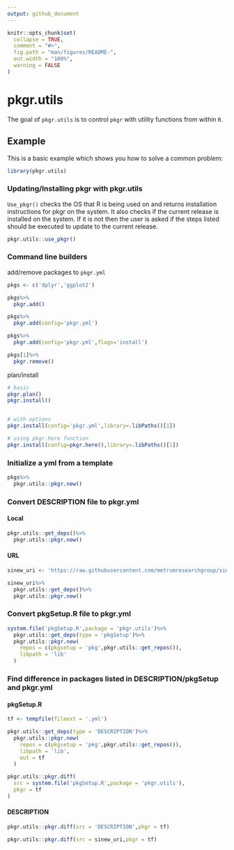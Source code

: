 ```yaml
---
output: github_document
---
```


<!-- README.md is generated from README.Rmd. Please edit that file -->

```r
knitr::opts_chunk$set(
  collapse = TRUE,
  comment = "#>",
  fig.path = "man/figures/README-",
  out.width = "100%",
  warning = FALSE
)
```
# pkgr.utils

<!-- badges: start -->
<!-- badges: end -->

The goal of `pkgr.utils` is to control `pkgr` with utility functions from within `R`.

## Example

This is a basic example which shows you how to solve a common problem:

```r
library(pkgr.utils)
```

### Updating/Installing pkgr with pkgr.utils

`Use_pkgr()` checks the OS that R is being used on and returns installation instructions for pkgr on the system. It also checks if the current release is installed on the system. If it is not then the user is asked if the steps listed should be executed to update to the current release.

```r
pkgr.utils::use_pkgr()
```


### Command line builders

add/remove packages to `pkgr.yml`

```r
pkgs <- c('dplyr','ggplot2')

pkgs%>%
  pkgr.add()

pkgs%>%
  pkgr.add(config='pkgr.yml')

pkgs%>%
  pkgr.add(config='pkgr.yml',flags='install')

pkgs[1]%>%
  pkgr.remove()
```

plan/install

```r
# basic
pkgr.plan()
pkgr.install()


# with options
pkgr.install(config='pkgr.yml',library=.libPaths()[1])

# using pkgr.here function
pkgr.install(config=pkgr.here(),library=.libPaths()[1])

```

### Initialize a yml from a template

```r
pkgs%>%
  pkgr.utils::pkgr.new()
```

### Convert DESCRIPTION file to pkgr.yml

#### Local

```r

pkgr.utils::get_deps()%>%
  pkgr.utils::pkgr.new()

```

#### URL

```r
sinew_uri <- 'https://raw.githubusercontent.com/metrumresearchgroup/sinew/master/DESCRIPTION'

sinew_uri%>%
  pkgr.utils::get_deps()%>%
  pkgr.utils::pkgr.new()
```

### Convert pkgSetup.R file to pkgr.yml

```r

system.file('pkgSetup.R',package = 'pkgr.utils')%>%
  pkgr.utils::get_deps(type = 'pkgSetup')%>%
  pkgr.utils::pkgr.new(
    repos = c(pkgsetup = 'pkg',pkgr.utils::get_repos()),
    libpath = 'lib'
  )

```

### Find difference in packages listed in DESCRIPTION/pkgSetup and pkgr.yml

#### pkgSetup.R

```r
tf <- tempfile(fileext = '.yml')

pkgr.utils::get_deps(type = 'DESCRIPTION')%>%
  pkgr.utils::pkgr.new(
    repos = c(pkgsetup = 'pkg',pkgr.utils::get_repos()),
    libpath = 'lib',
    out = tf
  )

pkgr.utils::pkgr.diff(
  src = system.file('pkgSetup.R',package = 'pkgr.utils'),
  pkgr = tf
)

```

#### DESCRIPTION

```r

pkgr.utils::pkgr.diff(src = 'DESCRIPTION',pkgr = tf)

pkgr.utils::pkgr.diff(src = sinew_uri,pkgr = tf)

```
